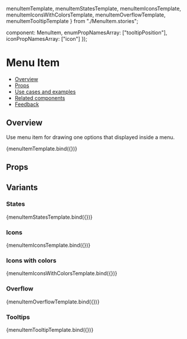   menuItemTemplate,
  menuItemStatesTemplate,
  menuItemIconsTemplate,
  menuItemIconsWithColorsTemplate,
  menuItemOverflowTemplate,
  menuItemTooltipTemplate
} from "./MenuItem.stories";

  component: MenuItem,
  enumPropNamesArray: ["tooltipPosition"],
  iconPropNamesArray: ["icon"]
});

<Meta
  title="Navigation/Menu/MenuItem"
  component={MenuItem}
  argTypes={metaSettings.argTypes}
  decorators={metaSettings.decorators}
/>

<!--- Component documentation -->

# Menu Item

- [Overview](#overview)
- [Props](#props)
- [Use cases and examples](#use-cases-and-examples)
- [Related components](#related-components)
- [Feedback](#feedback)

## Overview

Use menu item for drawing one options that displayed inside a menu.

<Canvas>
  <Story name="Overview" args={{ title: "Menu item" }}>
    {menuItemTemplate.bind({})}
  </Story>
</Canvas>

## Props

<ArgsTable of={MenuItem} />

## Variants

### States

<Canvas>
  <Story name="States">{menuItemStatesTemplate.bind({})}</Story>
</Canvas>

### Icons

<Canvas>
  <Story name="Icons">{menuItemIconsTemplate.bind({})}</Story>
</Canvas>

### Icons with colors

<Canvas>
  <Story name="Icons with colors">{menuItemIconsWithColorsTemplate.bind({})}</Story>
</Canvas>

### Overflow

<Canvas>
  <Story name="Overflow">{menuItemOverflowTemplate.bind({})}</Story>
</Canvas>

### Tooltips

<Canvas>
  <Story name="Tooltip">{menuItemTooltipTemplate.bind({})}</Story>
</Canvas>
